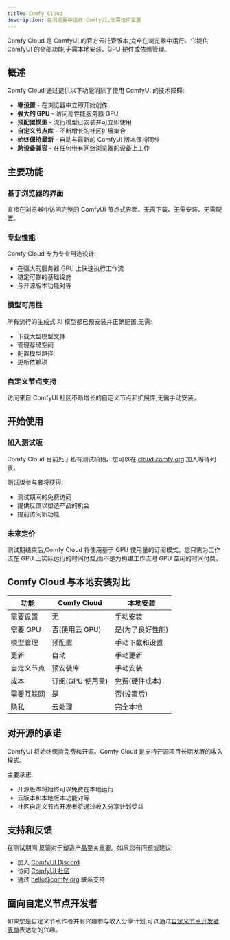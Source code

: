 ```yaml
---
title: Comfy Cloud
description: 在浏览器中运行 ComfyUI,无需任何设置
---
```


Comfy Cloud 是 ComfyUI 的官方云托管版本,完全在浏览器中运行。它提供 ComfyUI 的全部功能,无需本地安装、GPU 硬件或依赖管理。

## 概述

Comfy Cloud 通过提供以下功能消除了使用 ComfyUI 的技术障碍:

- **零设置** - 在浏览器中立即开始创作
- **强大的 GPU** - 访问高性能服务器 GPU
- **预配置模型** - 流行模型已安装并可立即使用
- **自定义节点库** - 不断增长的社区扩展集合
- **始终保持最新** - 自动与最新的 ComfyUI 版本保持同步
- **跨设备兼容** - 在任何带有网络浏览器的设备上工作

## 主要功能

### 基于浏览器的界面

直接在浏览器中访问完整的 ComfyUI 节点式界面。无需下载、无需安装、无需配置。

### 专业性能

Comfy Cloud 专为专业用途设计:

- 在强大的服务器 GPU 上快速执行工作流
- 稳定可靠的基础设施
- 与开源版本功能对等

### 模型可用性

所有流行的生成式 AI 模型都已预安装并正确配置,无需:

- 下载大型模型文件
- 管理存储空间
- 配置模型路径
- 更新依赖项

### 自定义节点支持

访问来自 ComfyUI 社区不断增长的自定义节点和扩展库,无需手动安装。

## 开始使用

### 加入测试版

Comfy Cloud 目前处于私有测试阶段。您可以在 [cloud.comfy.org](https://cloud.comfy.org) 加入等待列表。

测试版参与者将获得:

- 测试期间的免费访问
- 提供反馈以塑造产品的机会
- 提前访问新功能

### 未来定价

测试期结束后,Comfy Cloud 将使用基于 GPU 使用量的订阅模式。您只需为工作流在 GPU 上实际运行的时间付费,而不是为构建工作流时 GPU 空闲的时间付费。

## Comfy Cloud 与本地安装对比

| 功能 | Comfy Cloud | 本地安装 |
|---------|-------------|----------------------|
| 需要设置 | 无 | 手动安装 |
| 需要 GPU | 否(使用云 GPU) | 是(为了良好性能) |
| 模型管理 | 预配置 | 手动下载和设置 |
| 更新 | 自动 | 手动更新 |
| 自定义节点 | 预安装库 | 手动安装 |
| 成本 | 订阅(GPU 使用量) | 免费(硬件成本) |
| 需要互联网 | 是 | 否(设置后) |
| 隐私 | 云处理 | 完全本地 |

## 对开源的承诺

ComfyUI 将始终保持免费和开源。Comfy Cloud 是支持开源项目长期发展的收入模式。

主要承诺:

- 开源版本将始终可以免费在本地运行
- 云版本和本地版本功能对等
- 社区自定义节点开发者将通过收入分享计划受益

## 支持和反馈

在测试期间,反馈对于塑造产品至关重要。如果您有问题或建议:

- 加入 [ComfyUI Discord](https://discord.gg/comfyorg)
- 访问 [ComfyUI 社区](https://www.comfy.org)
- 通过 hello@comfy.org 联系支持

## 面向自定义节点开发者

如果您是自定义节点作者并有兴趣参与收入分享计划,可以通过[自定义节点开发者表单](https://www.notion.so/comfy-org/26f6d73d3650809eb4e5c111e95f1de4?pvs=106)表达您的兴趣。
